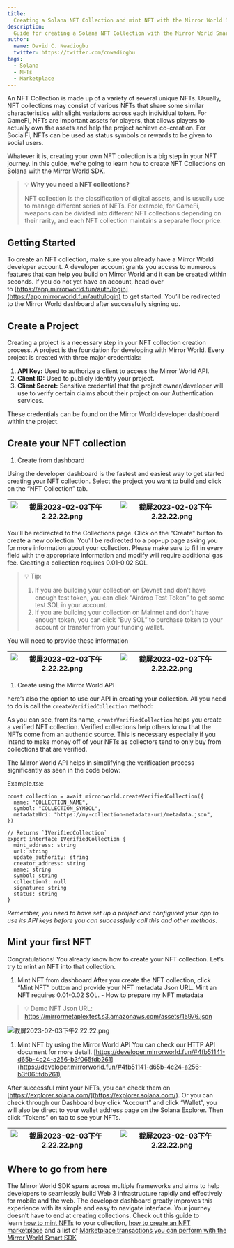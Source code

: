 ```yaml
---
title:
  Creating a Solana NFT Collection and mint NFT with the Mirror World Smart SDK
description:
  Guide for creating a Solana NFT Collection with the Mirror World Smart SDK
author:
  name: David C. Nwadiogbu
  twitter: https://twitter.com/cnwadiogbu
tags:
  - Solana
  - NFTs
  - Marketplace
---
```


An NFT Collection is made up of a variety of several unique NFTs. Usually, NFT
collections may consist of various NFTs that share some similar characteristics
with slight variations across each individual token. For GameFi, NFTs are
important assets for players, that allows players to actually own the assets and
help the project achieve co-creation. For SocialFi, NFTs can be used as status
symbols or rewards to be given to social users.

Whatever it is, creating your own NFT collection is a big step in your NFT
journey. In this guide, we’re going to learn how to create NFT Collections on
Solana with the Mirror World SDK.

> 💡 **Why you need a NFT collections?**
>
> NFT collection is the classification of digital assets, and is usually use to
> manage different series of NFTs. For example, for GameFi, weapons can be
> divided into different NFT collections depending on their rarity, and each NFT
> collection maintains a separate floor price.

## Getting Started

To create an NFT collection, make sure you already have a Mirror World developer
account. A developer account grants you access to numerous features that can
help you build on Mirror World and it can be created within seconds. If you do
not yet have an account, head over
to [https://app.mirrorworld.fun/auth/login](https://app.mirrorworld.fun/auth/login)
to get started. You’ll be redirected to the Mirror World dashboard after
successfully signing up.

## Create a Project

Creating a project is a necessary step in your NFT collection creation process.
A project is the foundation for developing with Mirror World. Every project is
created with three major credentials:

1. **API Key:** Used to authorize a client to access the Mirror World API.
2. **Client ID:** Used to publicly identify your project.
3. **Client Secret:** Sensitive credential that the project owner/developer will
   use to verify certain claims about their project on our Authentication
   services.

These credentials can be found on the Mirror World developer dashboard within
the project.

## Create your NFT collection

1. Create from dashboard

Using the developer dashboard is the fastest and easiest way to get started
creating your NFT collection. Select the project you want to build and click on
the “NFT Collection” tab.

| ![截屏2023-02-03下午2.22.22.png](/images/tutorials/collection-1.png) | ![截屏2023-02-03下午2.22.22.png](/images/tutorials/collection-2.png) |
| -------------------------------------------------------------------- | -------------------------------------------------------------------- |

You’ll be redirected to the Collections page. Click on the "Create" button to
create a new collection. You'll be redirected to a pop-up page asking you for
more information about your collection. Please make sure to fill in every field
with the appropriate information and modify will require additional gas fee.
Creating a collection requires 0.01-0.02 SOL.

> 💡 Tip:
>
> 1. If you are building your collection on Devnet and don’t have enough test
>    token, you can click “Airdrop Test Token” to get some test SOL in your
>    account.
> 2. If you are building your collection on Mainnet and don’t have enough token,
>    you can click “Buy SOL” to purchase token to your account or transfer from
>    your funding wallet.

You will need to provide these information

| ![截屏2023-02-03下午2.22.22.png](/images/tutorials/collection-3.png) | ![截屏2023-02-03下午2.22.22.png](/images/tutorials/collection-4.png) |
| -------------------------------------------------------------------- | -------------------------------------------------------------------- |

1. Create using the Mirror World API

here’s also the option to use our API in creating your collection. All you need
to do is call the `createVerifiedCollection` method:

As you can see, from its name, `createVerifiedCollection` helps you create a
verified NFT collection. Verified collections help others know that the NFTs
come from an authentic source. This is necessary especially if you intend to
make money off of your NFTs as collectors tend to only buy from collections that
are verified.

The Mirror World API helps in simplifying the verification process significantly
as seen in the code below:

Example.tsx:

```tsx
const collection = await mirrorworld.createVerifiedCollection({
  name: "COLLECTION_NAME",
  symbol: "COLLECTION_SYMBOL",
  metadataUri: "https://my-collection-metadata-uri/metadata.json",
})

// Returns `IVerifiedCollection`
export interface IVerifiedCollection {
  mint_address: string
  url: string
  update_authority: string
  creator_address: string
  name: string
  symbol: string
  collection?: null
  signature: string
  status: string
}
```

_Remember, you need to have set up a project and configured your app to use its
API keys before you can successfully call this and other methods._

## Mint your first NFT

Congratulations! You already know how to create your NFT collection. Let’s try
to mint an NFT into that collection.

1. Mint NFT from dashboard After you create the NFT collection, click “Mint NFT”
   button and provide your NFT metadata Json URL. Mint an NFT requires 0.01-0.02
   SOL. - How to prepare my NFT metadata

> 💡 Demo NFT Json URL:
> https://mirrormetaplextest.s3.amazonaws.com/assets/15976.json

![截屏2023-02-03下午2.22.22.png](/images/tutorials/collection-6.png)

1. Mint NFT by using the Mirror World API You can check our HTTP API document
   for more detail.
   [https://developer.mirrorworld.fun/#4fb51141-d65b-4c24-a256-b3f065fdb261](https://developer.mirrorworld.fun/#4fb51141-d65b-4c24-a256-b3f065fdb261)

After successful mint your NFTs, you can check them on
[https://explorer.solana.com/](https://explorer.solana.com/). Or you can check
through our Dashboard buy click “Account” and click “Wallet”, you will also be
direct to your wallet address page on the Solana Explorer. Then click “Tokens”
on tab to see your NFTs.

| ![截屏2023-02-03下午2.22.22.png](/images/tutorials/collection-8.png) | ![截屏2023-02-03下午2.22.22.png](/images/tutorials/collection-9.png) |
| -------------------------------------------------------------------- | -------------------------------------------------------------------- |

## Where to go from here

The Mirror World SDK spans across multiple frameworks and aims to help
developers to seamlessly build Web 3 infrastructure rapidly and effectively for
mobile and the web. The developer dashboard greatly improves this experience
with its simple and easy to navigate interface. Your journey doesn’t have to end
at creating collections. Check out this guide to
learn [how to mint NFTs](/guides/how-to-mint-nfts-on-solana) to your
collection, [how to create an NFT marketplace](/guides/how-to-create-nft-marketplace)
and a list
of [Marketplace transactions you can perform with the Mirror World Smart SDK](/guides/marketplace-transactions-with-mirrorworld-sdk)
